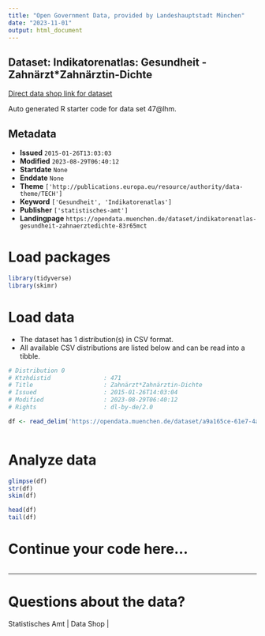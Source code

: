 ```yaml
---
title: "Open Government Data, provided by Landeshauptstadt München"
date: "2023-11-01"
output: html_document
---
```


## Dataset: Indikatorenatlas: Gesundheit - Zahnärzt*Zahnärztin-Dichte

[Direct data shop link for dataset](https://opendata.muenchen.de/dataset/indikatorenatlas-gesundheit-zahnaerztedichte-83r65mct)

Auto generated R starter code for data set 47@lhm.

## Metadata

- **Issued** `2015-01-26T13:03:03`
- **Modified** `2023-08-29T06:40:12`
- **Startdate** `None`
- **Enddate** `None`
- **Theme** `['http://publications.europa.eu/resource/authority/data-theme/TECH']`
- **Keyword** `['Gesundheit', 'Indikatorenatlas']`
- **Publisher** `['statistisches-amt']`
- **Landingpage** `https://opendata.muenchen.de/dataset/indikatorenatlas-gesundheit-zahnaerztedichte-83r65mct`


# Load packages

```r

library(tidyverse)
library(skimr)

```

# Load data

-   The dataset has 1 distribution(s) in CSV format.
-   All available CSV distributions are listed below and can be read into a tibble.

```r

# Distribution 0
# Ktzhdistid               : 471
# Title                    : Zahnärzt*Zahnärztin-Dichte
# Issued                   : 2015-01-26T14:03:04
# Modified                 : 2023-08-29T06:40:12
# Rights                   : dl-by-de/2.0

df <- read_delim('https://opendata.muenchen.de/dataset/a9a165ce-61e7-4af5-93cf-11b999845f1f/resource/c3e8a012-c888-475a-8250-c650e318cbb9/download/indikat_gesundheit_zahnarzt_zahnaerztin-dichte_280823.csv')



```

# Analyze data

```r

glimpse(df)
str(df)
skim(df)

head(df)
tail(df)

```

# Continue your code here...

```r

```

------------------------------------------------------------------------

# Questions about the data?

Statistisches Amt | Data Shop | 
